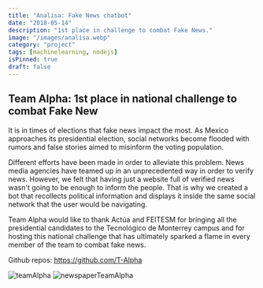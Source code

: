 ```yaml
---
title: "Analisa: Fake News chatbot"
date: "2018-05-14"
description: "1st place in challenge to combat Fake News."
image: "/images/analisa.webp"
category: "project"
tags: [machinelearning, nodejs]
isPinned: true
draft: false
---
```


## Team Alpha: 1st place in national challenge to combat Fake New

It is in times of elections that fake news impact the most. As Mexico approaches its presidential election, social networks become flooded with rumors and false stories aimed to misinform the voting population.

Different efforts have been made in order to alleviate this problem. News media agencies have teamed up in an unprecedented way in order to verify news. However, we felt that having just a website full of verified news wasn't going to be enough to inform the people. That is why we created a bot that recollects political information and displays it inside the same social network that the user would be navigating.

Team Alpha would like to thank Actúa and FEITESM for bringing all the presidential candidates to the Tecnológico de Monterrey campus and for hosting this national challenge that has ultimately sparked a flame in every member of the team to combat fake news.

Github repos: https://github.com/T-Alpha

![teamAlpha](/images/teamAlpha.webp)
![newspaperTeamAlpha](/images/newspaperTeamAlpha.webp)
